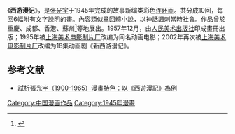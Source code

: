 {{expand|time=2015-03-10T05:43:19+00:00}}
《'''西游漫记'''》，是[[张光宇|张光宇]]于1945年完成的故事新编类彩色[[连环画|连环画]]。共分成10回，每回6幅附有文字說明的畫。內容類似章回體小說，以神話諷刺當時社會。作品曾於重慶、成都、香港、蘇州<ref>{{cite web| url=http://www.szmuseum.com/default.php?mod=article&do=detail&tid=4038| title=西游漫记——张光宇艺术作品展| publisher=[[蘇州博物館|蘇州博物館]]| date=2012-12-20| accessdate=2015-05-14| deadurl=yes| archiveurl=https://web.archive.org/web/20150518101358/http://www.szmuseum.com/default.php?mod=article&do=detail&tid=4038| archivedate=2015-05-18}}</ref>等地展出。1957年12月，由[[人民美术出版社|人民美术出版社]]印成畫冊出版；1995年被[[上海美术电影制片厂|上海美术电影制片厂]]改编为同名动画电影；2002年再次被[[上海美术电影制片厂|上海美术电影制片厂]]改编为18集动画剧《新西游漫记》。

==参考文献==
{{reflist}}
* [http://art.ncu.edu.tw/artConf/main/public/18/%5B2%5DP21-P44%E8%A9%A6%E6%9E%90%E5%BC%B5%E5%85%89%E5%AE%87%EF%BC%881900-1965%EF%BC%89%E6%BC%AB%E7%95%AB%E7%89%B9%E8%89%B2%EF%BC%9A%E4%BB%A5%E3%80%8A%E8%A5%BF%E9%81%8A%E6%BC%AB%E8%A8%98%E3%80%8B%E7%82%BA%E4%BE%8B.pdf 試析張光宇（1900-1965）漫畫特色：以《西遊漫記》為例] {{Wayback|url=http://art.ncu.edu.tw/artConf/main/public/18/%5B2%5DP21-P44%E8%A9%A6%E6%9E%90%E5%BC%B5%E5%85%89%E5%AE%87%EF%BC%881900-1965%EF%BC%89%E6%BC%AB%E7%95%AB%E7%89%B9%E8%89%B2%EF%BC%9A%E4%BB%A5%E3%80%8A%E8%A5%BF%E9%81%8A%E6%BC%AB%E8%A8%98%E3%80%8B%E7%82%BA%E4%BE%8B.pdf |date=20150402132414 }} 
[[Category:中国漫画作品|Category:中国漫画作品]]
[[Category:1945年漫畫|Category:1945年漫畫]]